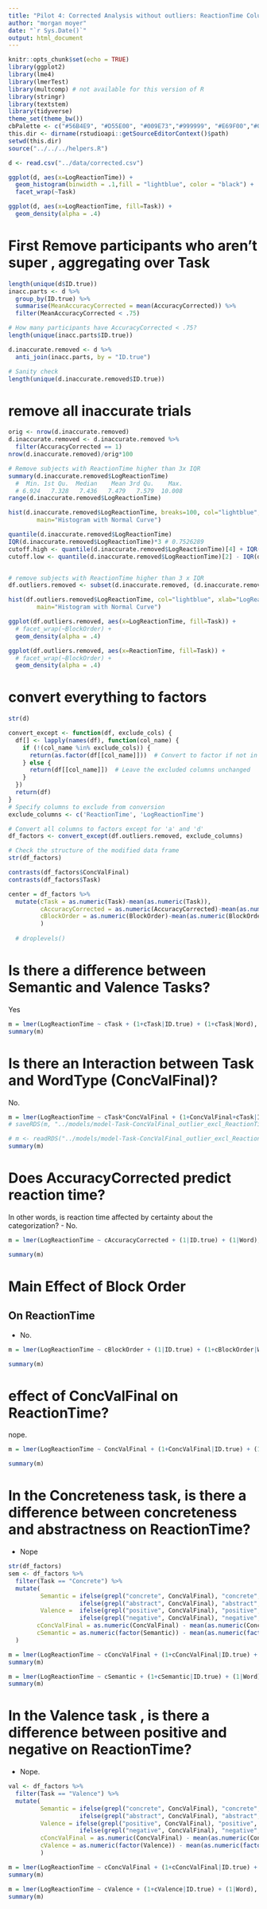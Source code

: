 ```yaml
---
title: "Pilot 4: Corrected Analysis without outliers: ReactionTime Column"
author: "morgan moyer"
date: "`r Sys.Date()`"
output: html_document
---
```



```r
knitr::opts_chunk$set(echo = TRUE)
library(ggplot2)
library(lme4)
library(lmerTest)
library(multcomp) # not available for this version of R
library(stringr)
library(textstem)
library(tidyverse)
theme_set(theme_bw())
cbPalette <- c("#56B4E9", "#D55E00", "#009E73","#999999", "#E69F00","#009E73","#56B4E9", "#D55E00", "#009E73","#999999", "#E69F00","#009E73","#56B4E9", "#D55E00", "#009E73","#999999", "#E69F00","#009E73","#56B4E9", "#D55E00", "#009E73","#999999", "#E69F00","#009E73")
this.dir <- dirname(rstudioapi::getSourceEditorContext()$path)
setwd(this.dir)
source("../../../helpers.R")

d <- read.csv("../data/corrected.csv")
```



```r

ggplot(d, aes(x=LogReactionTime)) +
  geom_histogram(binwidth = .1,fill = "lightblue", color = "black") +
  facet_wrap(~Task)

ggplot(d, aes(x=LogReactionTime, fill=Task)) +
  geom_density(alpha = .4)

```

# First Remove participants who aren't super , aggregating over Task

```r
length(unique(d$ID.true))
inacc.parts <- d %>% 
  group_by(ID.true) %>% 
  summarise(MeanAccuracyCorrected = mean(AccuracyCorrected)) %>% 
  filter(MeanAccuracyCorrected < .75)

# How many participants have AccuracyCorrected < .75?
length(unique(inacc.parts$ID.true))

d.inaccurate.removed <- d %>% 
  anti_join(inacc.parts, by = "ID.true")

# Sanity check
length(unique(d.inaccurate.removed$ID.true))

```

# remove all inaccurate trials
```r
orig <- nrow(d.inaccurate.removed)
d.inaccurate.removed <- d.inaccurate.removed %>% 
  filter(AccuracyCorrected == 1)
nrow(d.inaccurate.removed)/orig*100

```



```r
# Remove subjects with ReactionTime higher than 3x IQR
summary(d.inaccurate.removed$LogReactionTime)
  #  Min. 1st Qu.  Median    Mean 3rd Qu.    Max. 
  # 6.924   7.328   7.436   7.479   7.579  10.008 
range(d.inaccurate.removed$LogReactionTime)

hist(d.inaccurate.removed$LogReactionTime, breaks=100, col="lightblue", xlab="LogReactionTime (ms)",
        main="Histogram with Normal Curve")

quantile(d.inaccurate.removed$LogReactionTime)
IQR(d.inaccurate.removed$LogReactionTime)*3 # 0.7526289
cutoff.high <- quantile(d.inaccurate.removed$LogReactionTime)[4] + IQR(d.inaccurate.removed$LogReactionTime)*3 # 8.419261
cutoff.low <- quantile(d.inaccurate.removed$LogReactionTime)[2] - IQR(d.inaccurate.removed$LogReactionTime)*3# 6.5088838.419261


# remove subjects with ReactionTime higher than 3 x IQR
df.outliers.removed <- subset(d.inaccurate.removed, (d.inaccurate.removed$LogReactionTime > cutoff.low) & (d.inaccurate.removed$LogReactionTime < cutoff.high))

hist(df.outliers.removed$LogReactionTime, col="lightblue", xlab="LogReactionTime (ms)",
        main="Histogram with Normal Curve")


```


```r
ggplot(df.outliers.removed, aes(x=LogReactionTime, fill=Task)) +
  # facet_wrap(~BlockOrder) +
  geom_density(alpha = .4)

ggplot(df.outliers.removed, aes(x=ReactionTime, fill=Task)) +
  # facet_wrap(~BlockOrder) +
  geom_density(alpha = .4)


```


# convert everything to factors
```r
str(d)

convert_except <- function(df, exclude_cols) {
  df[] <- lapply(names(df), function(col_name) {
    if (!(col_name %in% exclude_cols)) {
      return(as.factor(df[[col_name]]))  # Convert to factor if not in excluded columns
    } else {
      return(df[[col_name]])  # Leave the excluded columns unchanged
    }
  })
  return(df)
}
# Specify columns to exclude from conversion
exclude_columns <- c('ReactionTime', 'LogReactionTime')

# Convert all columns to factors except for 'a' and 'd'
df_factors <- convert_except(df.outliers.removed, exclude_columns)

# Check the structure of the modified data frame
str(df_factors)

```


```r
contrasts(df_factors$ConcValFinal)
contrasts(df_factors$Task)

center = df_factors %>%
  mutate(cTask = as.numeric(Task)-mean(as.numeric(Task)),
         cAccuracyCorrected = as.numeric(AccuracyCorrected)-mean(as.numeric(AccuracyCorrected)),
         cBlockOrder = as.numeric(BlockOrder)-mean(as.numeric(BlockOrder))
         )
  
  # droplevels()
```

# Is there a difference between Semantic and Valence Tasks?
Yes

```r

m = lmer(LogReactionTime ~ cTask + (1+cTask|ID.true) + (1+cTask|Word), data=center)
summary(m)
```

# Is there an Interaction between Task and WordType (ConcValFinal)?
No.
```r

m = lmer(LogReactionTime ~ cTask*ConcValFinal + (1+ConcValFinal+cTask|ID.true) + (1+cTask|Word), data=center)
# saveRDS(m, "../models/model-Task-ConcValFinal_outlier_excl_ReactionTime_corrected.rds")

# m <- readRDS("../models/model-Task-ConcValFinal_outlier_excl_ReactionTime_corrected.rds")
summary(m)
```

# Does AccuracyCorrected predict reaction time? 

In other words, is reaction time affected by certainty about the categorization?
- No.
```r

m = lmer(LogReactionTime ~ cAccuracyCorrected + (1|ID.true) + (1|Word), data=center)

summary(m)

```


# Main Effect of Block Order 

## On ReactionTime
- No.
```r
m = lmer(LogReactionTime ~ cBlockOrder + (1|ID.true) + (1+cBlockOrder|Word), data=center)

summary(m)
```



# effect of ConcValFinal on ReactionTime?
nope.
```r

m = lmer(LogReactionTime ~ ConcValFinal + (1+ConcValFinal|ID.true) + (1|Word), data=center)

summary(m)

```



# In the Concreteness task, is there a difference between concreteness and abstractness on ReactionTime?
- Nope
```r
str(df_factors)
sem <- df_factors %>% 
  filter(Task == "Concrete") %>% 
  mutate(
         Semantic = ifelse(grepl("concrete", ConcValFinal), "concrete", 
                    ifelse(grepl("abstract", ConcValFinal), "abstract", NA)),
         Valence =  ifelse(grepl("positive", ConcValFinal), "positive", 
                    ifelse(grepl("negative", ConcValFinal), "negative", NA)),
        cConcValFinal = as.numeric(ConcValFinal) - mean(as.numeric(ConcValFinal)),
        cSemantic = as.numeric(factor(Semantic)) - mean(as.numeric(factor(Semantic)))
  )

m = lmer(LogReactionTime ~ cConcValFinal + (1+cConcValFinal|ID.true) + (1+cConcValFinal|Word), data=sem)
summary(m)

```


```r
m = lmer(LogReactionTime ~ cSemantic + (1+cSemantic|ID.true) + (1|Word), data=sem)
summary(m)

```


# In the Valence task , is there a difference between positive and negative on ReactionTime?
- Nope.
```r
val <- df_factors %>% 
  filter(Task == "Valence") %>% 
  mutate(
         Semantic = ifelse(grepl("concrete", ConcValFinal), "concrete", 
                    ifelse(grepl("abstract", ConcValFinal), "abstract", NA)),
         Valence = ifelse(grepl("positive", ConcValFinal), "positive", 
                    ifelse(grepl("negative", ConcValFinal), "negative", NA)),
         cConcValFinal = as.numeric(ConcValFinal) - mean(as.numeric(ConcValFinal)),
         cValence = as.numeric(factor(Valence)) - mean(as.numeric(factor(Valence)))
         )

m = lmer(LogReactionTime ~ cConcValFinal + (1+cConcValFinal|ID.true) + (1+cConcValFinal|Word), data=val)
summary(m)

```

```r
m = lmer(LogReactionTime ~ cValence + (1+cValence|ID.true) + (1|Word), data=val)
summary(m)

```



